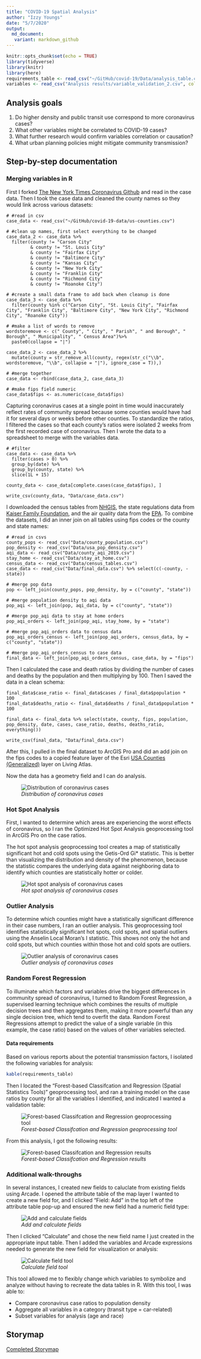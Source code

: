 ```yaml
---
title: "COVID-19 Spatial Analysis"
author: "Izzy Youngs"
date: "5/7/2020"
output: 
  md_document:
   variant: markdown_github
---
```


```r
knitr::opts_chunk$set(echo = TRUE)
library(tidyverse)
library(knitr)
library(here)
requirements_table <- read_csv("~/GitHub/covid-19/Data/analysis_table.csv")
variables <- read_csv("Analysis results/variable_validation_2.csv", col_names = TRUE)
```

## Analysis goals
1. Do higher density and public transit use correspond to more coronavirus cases?
2. What other variables might be correlated to COVID-19 cases?
3. What further research would confirm variables correlation or causation?
4. What urban planning policies might mitigate community transmission?

## Step-by-step documentation

### Merging variables in R

First I forked [The New York Times Coronavirus Github](https://github.com/nytimes/covid-19-data) and read in the case data. Then I took the case data and cleaned the county names so they would link across various datasets:

```
# #read in csv
case_data <- read_csv("~/GitHub/covid-19-data/us-counties.csv")
  
# #clean up names, first select everything to be changed
case_data_2 <- case_data %>% 
  filter(county != "Carson City" 
         & county != "St. Louis City" 
         & county != "Fairfax City" 
         & county != "Baltimore City"
         & county != "Kansas City"
         & county != "New York City"
         & county != "Franklin City"
         & county != "Richmond City"
         & county != "Roanoke City")

# #create a small data frame to add back when cleanup is done
case_data_3 <- case_data %>% 
  filter(county %in% c("Carson City", "St. Louis City", "Fairfax City", "Franklin City", "Baltimore City", "New York City", "Richmond City", "Roanoke City")) 

# #make a list of words to remove
wordstoremove <- c(" County", " City", " Parish", " and Borough", " Borough", " Municipality", " Census Area")%>% 
  paste0(collapse = "|")

case_data_2 <- case_data_2 %>%
  mutate(county = str_remove_all(county, regex(str_c("\\b", wordstoremove, "\\b", collapse = "|"), ignore_case = T)),)

# #merge together
case_data <- rbind(case_data_2, case_data_3)

# #make fips field numeric
case_data$fips <- as.numeric(case_data$fips)
```

Capturing coronavirus cases at a single point in time would inaccurately reflect rates of community spread because some counties would have had it for several days or weeks before other counties. To standardize the ratios, I filtered the cases so that each county's ratios were isolated 2 weeks from the first recorded case of coronavirus. Then I wrote the data to a spreadsheet to merge with the variables data.

```
# #filter
case_data <- case_data %>%
  filter(cases > 0) %>%
  group_by(date) %>%
  group_by(county, state) %>%
  slice(1L + 15)

county_data <- case_data[complete.cases(case_data$fips), ]

write_csv(county_data, "Data/case_data.csv")
```

I downloaded the census tables from [NHGIS](https://www.nhgis.org/), the state regulations data from [Kaiser Family Foundation](https://www.kff.org/health-costs/issue-brief/state-data-and-policy-actions-to-address-coronavirus/), and the air quality data from the [EPA](https://aqs.epa.gov/aqsweb/airdata/download_files.html). To combine the datasets, I did an inner join on all tables using fips codes or the county and state names:

```
# #read in csvs
county_pops <- read_csv("Data/county_population.csv")
pop_density <- read_csv("Data/usa_pop_density.csv")
aqi_data <- read_csv("Data/county_aqi_2019.csv")
stay_home <- read_csv("Data/stay_at_home.csv")
census_data <- read_csv("Data/census_tables.csv")
case_data <- read_csv("Data/final_data.csv") %>% select(c(-county, -state))

# #merge pop data
pop <- left_join(county_pops, pop_density, by = c("county", "state"))

# #merge population density to aqi data
pop_aqi <- left_join(pop, aqi_data, by = c("county", "state"))

# #merge pop_aqi data to stay at home orders
pop_aqi_orders <- left_join(pop_aqi, stay_home, by = "state")

# #merge pop_aqi_orders data to census data
pop_aqi_orders_census <- left_join(pop_aqi_orders, census_data, by = c("county", "state"))

# #merge pop_aqi_orders_census to case data
final_data <- left_join(pop_aqi_orders_census, case_data, by = "fips")
```

Then I calculated the case and death ratios by dividing the number of cases and deaths by the population and then multiplying by 100. Then I saved the data in a clean schema:

```
final_data$case_ratio <- final_data$cases / final_data$population * 100
final_data$deaths_ratio <- final_data$deaths / final_data$population * 100

final_data <- final_data %>% select(state, county, fips, population, pop_density, date, cases, case_ratio, deaths, deaths_ratio, everything())

write_csv(final_data, "Data/final_data.csv")
```

After this, I pulled in the final dataset to ArcGIS Pro and did an add join on the fips codes to a copied feature layer of the Esri [USA Counties (Generalized)](https://georgetownuniv.maps.arcgis.com/home/item.html?id=7566e0221e5646f99ea249a197116605) layer on Living Atlas.

Now the data has a geometry field and I can do analysis.

![*Distribution of coronavirus cases*](Photos/covidfeatures.png)


### Hot Spot Analysis

First, I wanted to determine which areas are experiencing the worst effects of coronavirus, so I ran the Optimized Hot Spot Analysis geoprocessing tool in ArcGIS Pro on the case ratios.

The hot spot analysis geoprocessing tool creates a map of statistically significant hot and cold spots using the Getis-Ord Gi* statistic. This is better than visualizing the distribution and density of the phenomenon, because the statistic compares the underlying data against neighboring data to identify which counties are statistically hotter or colder.

![*Hot spot analysis of coronavirus cases*](Photos/hotspot.png)

### Outlier Analysis

To determine which counties might have a statistically significant difference in their case numbers, I ran an outlier analysis. This geoprocessing tool identifies statistically significant hot spots, cold spots, and spatial outliers using the Anselin Local Moran's I statistic. This shows not only the hot and cold spots, but which counties within those hot and cold spots are outliers.

![*Outlier analysis of coronavirus cases*](Photos/outlier.png)

### Random Forest Regression

To illuminate which factors and variables drive the biggest differences in community spread of coronavirus, I turned to Random Forest Regression, a supervised learning technique which combines the results of multiple decision trees and then aggregates them, making it more powerful than any single decision tree, which tend to overfit the data. Random Forest Regressions attempt to predict the value of a single variable (in this example, the case ratio) based on the values of other variables selected.


#### Data requirements

Based on various reports about the potential transmission factors, I isolated the following variables for analysis:

```r
kable(requirements_table)
```

Then I located the "Forest-based Classifcation and Regression (Spatial Statistics Tools)" geoprocessing tool, and ran a training model on the case ratios by county for all the variables I identified, and indicated I wanted a validation table:

![*Forest-based Classifcation and Regression geoprocessing tool*](Photos/forest_regression.png)

From this analysis, I got the following results:

![*Forest-based Classifcation and Regression results*](Photos/test.png)

### Additional walk-throughs

In several instances, I created new fields to caluclate from existing fields using Arcade. I opened the attribute table of the map layer I wanted to create a new field for, and I clicked "Field: Add" in the top left of the attribute table pop-up and ensured the new field had a numeric field type:

![*Add and calculate fields*](Photos/add_calculate.png)

Then I clicked "Calculate" and chose the new field name I just created in the appropriate input table. Then I added the variables and Arcade expressions needed to generate the new field for visualization or analysis:

![*Calculate field tool*](Photos/calculate.png)

This tool allowed me to flexibly change which variables to symbolize and analyze without having to recreate the data tables in R. With this tool, I was able to:

* Compare coronavirus case ratios to population density
* Aggregate all variables in a category (transit type = car-related)
* Subset variables for analysis (age and race)

## Storymap
[Completed Storymap](https://storymaps.arcgis.com/stories/078d683198194fc5973907cfd303171f)